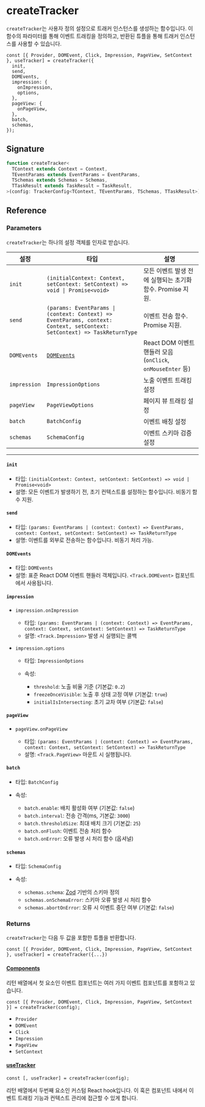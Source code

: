 # createTracker

`createTracker`는 사용자 정의 설정으로 트래커 인스턴스를 생성하는 함수입니다. 이 함수의 파라미터를 통해 이벤트 트래킹을 정의하고, 반환된 튜플을 통해 트래커 인스턴스를 사용할 수 있습니다.

```tsx
const [{ Provider, DOMEvent, Click, Impression, PageView, SetContext }, useTracker] = createTracker({
  init,
  send,
  DOMEvents,
  impression: {
    onImpression,
    options,
  },
  pageView: {
    onPageView,
  },
  batch,
  schemas,
});
```

## Signature

```ts
function createTracker<
  TContext extends Context = Context,
  TEventParams extends EventParams = EventParams,
  TSchemas extends Schemas = Schemas,
  TTaskResult extends TaskResult = TaskResult,
>(config: TrackerConfig<TContext, TEventParams, TSchemas, TTaskResult>): [EventComponents, UseTracker];
```

## Reference

### Parameters

`createTracker`는 하나의 설정 객체를 인자로 받습니다.

| 설정         | 타입                                                                                                                     | 설명                                                        |
| ------------ | ------------------------------------------------------------------------------------------------------------------------ | ----------------------------------------------------------- |
| `init`       | `(initialContext: Context, setContext: SetContext) => void \| Promise<void>`                                             | 모든 이벤트 발생 전에 실행되는 초기화 함수. Promise 지원.   |
| `send`       | `(params: EventParams \| (context: Context) => EventParams, context: Context, setContext: SetContext) => TaskReturnType` | 이벤트 전송 함수. Promise 지원.                             |
| `DOMEvents`  | [`DOMEvents`](https://developer.mozilla.org/docs/Web/API/Event)                                                          | React DOM 이벤트 핸들러 모음 (`onClick`, `onMouseEnter` 등) |
| `impression` | `ImpressionOptions`                                                                                                      | 노출 이벤트 트래킹 설정                                     |
| `pageView`   | `PageViewOptions`                                                                                                        | 페이지 뷰 트래킹 설정                                       |
| `batch`      | `BatchConfig`                                                                                                            | 이벤트 배칭 설정                                            |
| `schemas`    | `SchemaConfig`                                                                                                           | 이벤트 스키마 검증 설정                                     |

---

#### `init`

- 타입: `(initialContext: Context, setContext: SetContext) => void | Promise<void>`
- 설명: 모든 이벤트가 발생하기 전, 초기 컨텍스트를 설정하는 함수입니다. 비동기 함수 지원.

#### `send`

- 타입: `(params: EventParams | (context: Context) => EventParams, context: Context, setContext: SetContext) => TaskReturnType`
- 설명: 이벤트를 외부로 전송하는 함수입니다. 비동기 처리 가능.

#### `DOMEvents`

- 타입: `DOMEvents`
- 설명: 표준 React DOM 이벤트 핸들러 객체입니다. `<Track.DOMEvent>` 컴포넌트에서 사용됩니다.

#### `impression`

- `impression.onImpression`

  - 타입: `(params: EventParams | (context: Context) => EventParams, context: Context, setContext: SetContext) => TaskReturnType`
  - 설명: `<Track.Impression>` 발생 시 실행되는 콜백

- `impression.options`

  - 타입: `ImpressionOptions`
  - 속성:

    - `threshold`: 노출 비율 기준 (기본값: `0.2`)
    - `freezeOnceVisible`: 노출 후 상태 고정 여부 (기본값: `true`)
    - `initialIsIntersecting`: 초기 교차 여부 (기본값: `false`)

#### `pageView`

- `pageView.onPageView`

  - 타입: `(params: EventParams | (context: Context) => EventParams, context: Context, setContext: SetContext) => TaskReturnType`
  - 설명: `<Track.PageView>` 마운트 시 실행됩니다.

#### `batch`

- 타입: `BatchConfig`
- 속성:

  - `batch.enable`: 배치 활성화 여부 (기본값: `false`)
  - `batch.interval`: 전송 간격(ms, 기본값: `3000`)
  - `batch.thresholdSize`: 최대 배치 크기 (기본값: `25`)
  - `batch.onFlush`: 이벤트 전송 처리 함수
  - `batch.onError`: 오류 발생 시 처리 함수 (옵셔널)

#### `schemas`

- 타입: `SchemaConfig`
- 속성:

  - `schemas.schema`: [Zod](https://zod.dev/) 기반의 스키마 정의
  - `schemas.onSchemaError`: 스키마 오류 발생 시 처리 함수
  - `schemas.abortOnError`: 오류 시 이벤트 중단 여부 (기본값: `false`)

### Returns

`createTracker`는 다음 두 값을 포함한 튜플을 반환합니다.

```tsx
const [{ Provider, DOMEvent, Click, Impression, PageView, SetContext }, useTracker] = createTracker({...})
```

#### [Components](./components)

리턴 배열에서 첫 요소인 이벤트 컴포넌트는 여러 가지 이벤트 컴포넌트를 포함하고 있습니다.

```tsx
const [{ Provider, DOMEvent, Click, Impression, PageView, SetContext }] = createTracker(config);
```

- `Provider`
- `DOMEvent`
- `Click`
- `Impression`
- `PageView`
- `SetContext`

#### [useTracker](./use-tracker)

```tsx
const [, useTracker] = createTracker(config);
```

리턴 배열에서 두번째 요소인 커스텀 React hook입니다. 이 훅은 컴포넌트 내에서 이벤트 트래킹 기능과 컨텍스트 관리에 접근할 수 있게 합니다.

